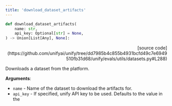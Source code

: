 ```yaml
---
title: 'download_dataset_artifacts'
---
```


```python
def download_dataset_artifacts(
    name: str,
    api_key: Optional[str] = None,
) -> Union[List[Any], None]:
```

<p align="right">[source code](https://github.com/unifyai/unify/tree/dd7985b4c855b4931bcfd49c7e6949510fb31d68/unify/evals/utils/datasets.py#L288)</p>

Downloads a dataset from the platform.

**Arguments**:

- `name` - Name of the dataset to download the artifacts for.
- `api_key` - If specified, unify API key to be used. Defaults to the value in the